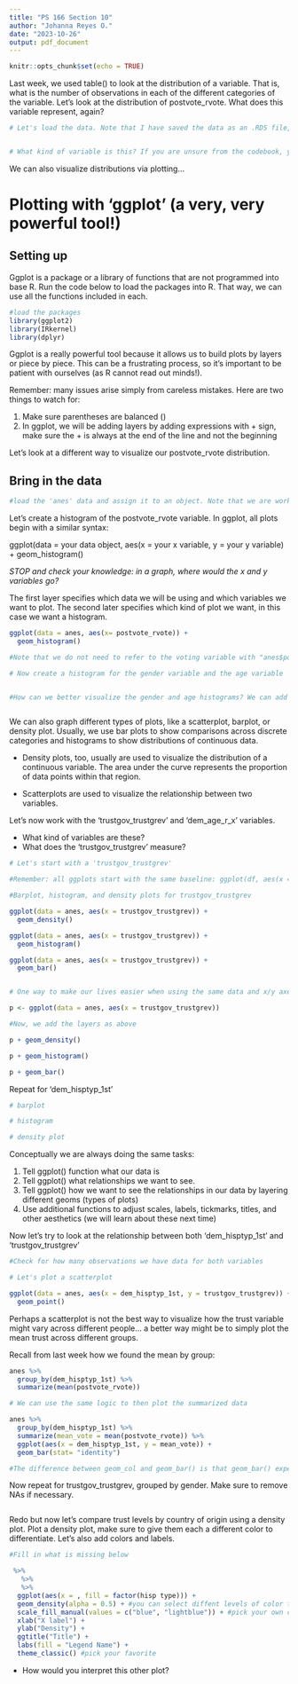 ```yaml
---
title: "PS 166 Section 10"
author: "Johanna Reyes O."
date: "2023-10-26"
output: pdf_document
---
```


```r
knitr::opts_chunk$set(echo = TRUE)

```


Last week, we used table() to look at the distribution of a variable. That is, what is the number of observations in each of the different categories of the variable. Let's look at the distribution of postvote_rvote. What does this variable represent, again?

```r
# Let's load the data. Note that I have saved the data as an .RDS file, so we need to use a different command 'readRDS()'. We might need to load library(readr)...


# What kind of variable is this? If you are unsure from the codebook, you can use 'class()' to ask R. 

```

We can also visualize distributions via plotting...

# Plotting with 'ggplot' (a very, very powerful tool!)

## Setting up 

Ggplot is a package or a library of functions that are not programmed into base R. Run the code below to load the packages into R. That way, we can use all the functions included in each.

```r


#load the packages
library(ggplot2)
library(IRkernel)
library(dplyr)
```

Ggplot is a really powerful tool because it allows us to build plots by layers or piece by piece. This can be a frustrating process, so it's important to be patient with ourselves (as R cannot read out minds!). 

Remember: many issues arise simply from careless mistakes. Here are two things to watch for:


1. Make sure parentheses are balanced ()
2. In ggplot, we will be adding layers by adding expressions with + sign, make sure the + is always at the end of the line and not the beginning


Let's look at a different way to visualize our postvote_rvote distribution. 

## Bring in the data
```r
#load the 'anes' data and assign it to an object. Note that we are working with an .rds file now, so we need to use the 'readRDS()' command. Double check the name of the file in your directory.


```

Let's create a histogram of the postvote_rvote variable. In ggplot, all plots begin with a similar syntax:

ggplot(data = your data object, aes(x = your x variable, y = your y variable) + 
  geom_histogram()

*STOP and check your knowledge: in a graph, where would the x and y variables go?*

The first layer specifies which data we will be using and which variables we want to plot. The second later specifies which kind of plot we want, in this case we want a histogram.

```r
ggplot(data = anes, aes(x= postvote_rvote)) +
  geom_histogram()

#Note that we do not need to refer to the voting variable with "anes$postvote_rvote" because we have already told ggplot in which dataframe to look for the x-variable

# Now create a histogram for the gender variable and the age variable


#How can we better visualize the gender and age histograms? We can add a layer indicating the number of bins



```
We can also graph different types of plots, like a scatterplot, barplot, or density plot. Usually, we use bar plots to show comparisons across discrete categories and histograms to show distributions of continuous data. 

* Density plots, too, usually are used to visualize the distribution of a continuous variable. The area under the curve represents the proportion of data points within that region.

* Scatterplots are used to visualize the relationship between two variables.


Let's now work with the 'trustgov_trustgrev' and 'dem_age_r_x' variables. 

* What kind of variables are these?
* What does the 'trustgov_trustgrev' measure? 

```r
# Let's start with a 'trustgov_trustgrev'

#Remember: all ggplots start with the same baseline: ggplot(df, aes(x = , y = )), and you add components from there, using the + sign

#Barplot, histogram, and density plots for trustgov_trustgrev

ggplot(data = anes, aes(x = trustgov_trustgrev)) +
  geom_density()

ggplot(data = anes, aes(x = trustgov_trustgrev)) +
  geom_histogram()

ggplot(data = anes, aes(x = trustgov_trustgrev)) +
  geom_bar()


# One way to make our lives easier when using the same data and x/y axes, is to just assign the first layer to an object and add layers from there

p <- ggplot(data = anes, aes(x = trustgov_trustgrev))

#Now, we add the layers as above

p + geom_density()

p + geom_histogram()

p + geom_bar()

```
Repeat for 'dem_hisptyp_1st'

```r
# barplot

# histogram

# density plot
```
Conceptually we are always doing the same tasks:

1. Tell ggplot() function what our data is
2. Tell ggplot() what relationships we want to see.
3. Tell ggplot() how we want to see the relationships in our data by layering different geoms (types of plots)
4. Use additional functions to adjust scales, labels, tickmarks, titles, and other aesthetics (we will learn about these next time)


Now let's try to look at the relationship between both 'dem_hisptyp_1st' and 'trustgov_trustgrev'
```r
#Check for how many observations we have data for both variables

# Let's plot a scatterplot

ggplot(data = anes, aes(x = dem_hisptyp_1st, y = trustgov_trustgrev)) +
  geom_point()

```
Perhaps a scatterplot is not the best way to visualize how the trust variable might vary across different people... a better way might be to simply plot the mean trust across different groups. 

Recall from last week how we found the mean by group:

```r
anes %>%
  group_by(dem_hisptyp_1st) %>%
  summarize(mean(postvote_rvote))

# We can use the same logic to then plot the summarized data

anes %>%
  group_by(dem_hisptyp_1st) %>%
  summarize(mean_vote = mean(postvote_rvote)) %>%
  ggplot(aes(x = dem_hisptyp_1st, y = mean_vote)) +
  geom_bar(stat= "identity")

#The difference between geom_col and geom_bar() is that geom_bar() expects the data to be pre-summarized into counts for each group, whereas geom_col() can work with raw data

```

Now repeat for trustgov_trustgrev, grouped by gender. Make sure to remove NAs if necessary.

```r



```

Redo but now let's compare trust levels by country of origin using a density plot. Plot a density plot, make sure to give them each a different color to differentiate. Let's also add colors and labels.
```r
#Fill in what is missing below

 %>%
   %>%
   %>%
  ggplot(aes(x = , fill = factor(hisp type))) +
  geom_density(alpha = 0.5) + #you can select diffent levels of color transparency
  scale_fill_manual(values = c("blue", "lightblue")) + #pick your own colors, try a Hex scale
  xlab("X label") +
  ylab("Density") +
  ggtitle("Title") +
  labs(fill = "Legend Name") +
  theme_classic() #pick your favorite 

```

* How would you interpret this other plot? 